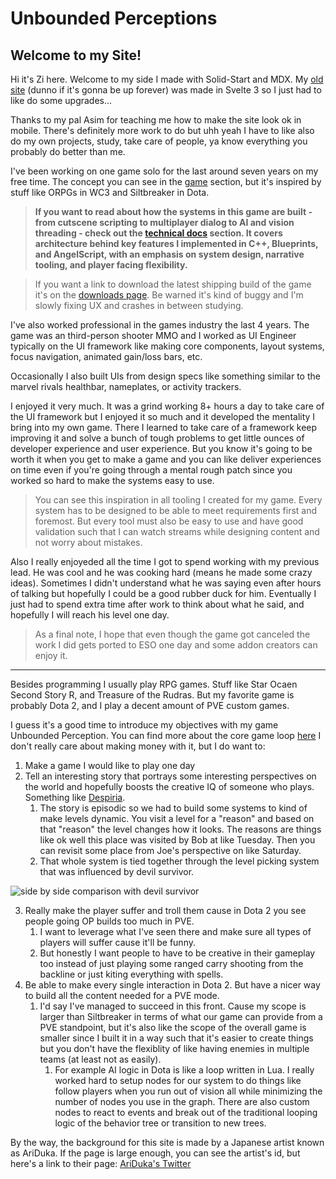 
<main class="m-2">

<div class="m-2 mdx-content">

# Unbounded Perceptions 
        
## Welcome to my Site!

<Main />

Hi it's Zi here. Welcome to my side I made with Solid-Start and MDX. My [old site](agitated-lalande-f97eb6.netlify.app/) (dunno if it's gonna be up forever) was made in Svelte 3 so I just had to like do some upgrades...

Thanks to my pal Asim for teaching me how to make the site look ok in mobile. There's definitely more work to do but uhh yeah I have to like also do my own projects, study, take care of people, ya know everything you probably do better than me.

I've been working on one game solo for the last around seven years on my free time. The concept you can see in the [game](/game) section, but it's inspired by stuff like ORPGs in WC3 and Siltbreaker in Dota.

>**If you want to read about how the systems in this game are built - from cutscene scripting to multiplayer dialog to AI and vision threading - check out the <A href="/technical docs">technical docs</A>  section. It covers architecture behind key features I implemented in C++, Blueprints, and AngelScript, with an emphasis on system design, narrative tooling, and player facing flexibility.**

>If you want a link to download the latest shipping build of the game it's on the  <A href="/downloads">downloads page</A>. Be warned it's kind of buggy and I'm slowly fixing UX and crashes in between studying.

I've also worked professional in the games industry the last 4 years. The game was an third-person shooter MMO and I worked as UI Engineer typically on the UI framework like making core components, layout systems, focus navigation, animated gain/loss bars, etc.

Occasionally I also built UIs from design specs like something similar to the marvel rivals healthbar, nameplates, or activity trackers.

I enjoyed it very much. It was a grind working 8+ hours a day to take care of the UI framework but I enjoyed it so much and it developed the mentality I bring into my own game. There I learned to take care of a framework keep improving it and solve a bunch of tough problems to get little ounces of developer experience and user experience. But you know it's going to be worth it when you get to make a game and you can like deliver experiences on time even if you're going through a mental rough patch since you worked so hard to make the systems easy to use.

>You can see this inspiration in all tooling I created for my game. Every system has to be designed to be able to meet requirements first and foremost. But every tool must also be easy to use and have good validation such that I can watch streams while designing content and not worry about mistakes.

Also I really enjoyeded all the time I got to spend working with my previous lead. He was cool and he was cooking hard (means he made some crazy ideas). Sometimes I didn't understand what he was saying even after hours of talking but hopefully I could be a good rubber duck for him. Eventually I just had to spend extra time after work to think about what he said, and hopefully I will reach his level one day.

>As a final note, I hope that even though the game got canceled the work I did gets ported to ESO one day and some addon creators can enjoy it.

---

Besides programming I usually play RPG games. Stuff like Star Ocaen Second Story R, and Treasure of the Rudras. But my favorite game is probably Dota 2, and I play a decent amount of PVE custom games.

I guess it's a good time to introduce my objectives with my game Unbounded Perception. You can find more about the core game loop [here](/game) I don't really care about making money with it, but I do want to:

1. Make a game I would like to play one day
2. Tell an interesting story that portrays some interesting perspectives on the world and hopefully boosts the creative IQ of someone who plays. Something like [Despiria](https://youtu.be/de-8Vz5Ng0A?si=nC69ojDE1z9fNgi-).
    1. The story is episodic so we had to build some systems to kind of make levels dynamic. You visit a level for a "reason" and based on that "reason" the level changes how it looks. The reasons are things like ok well this place was visited by Bob at like Tuesday. Then you can revisit some place from Joe's perspective on like Saturday.
    2. That whole system is tied together through the level picking system that was influenced by devil survivor.

<img src="images/sidebyside.png" alt="side by side comparison with devil survivor"/>

3. Really make the player suffer and troll them cause in Dota 2 you see people going OP builds too much in PVE. 
    1. I want to leverage what I've seen there and make sure all types of players will suffer cause it'll be funny.
    2. But honestly I want people to have to be creative in their gameplay too instead of just playing some ranged carry shooting from the backline or just kiting everything with spells.
4. Be able to make every single interaction in Dota 2. But have a nicer way to build all the content needed for a PVE mode.
    1. I'd say I've managed to succeed in this front. Cause my scope is larger than Siltbreaker in terms of what our game can provide from a PVE standpoint, but it's also like the scope of the overall game is smaller since I built it in a way such that it's easier to create things but you don't have the flexiblity of like having enemies in multiple teams (at least not as easily).
        1. For example AI logic in Dota is like a loop written in Lua. I really worked hard to setup nodes for our system to do things like follow players when you run out of vision all while minimizing the number of nodes you use in the graph. There are also custom nodes to react to events and break out of the traditional looping logic of the behavior tree or transition to new trees.

By the way, the background for this
site is made by a Japanese artist known as AriDuka. If the page is large
enough, you can see the artist's id, but here's a link to their page:
[AriDuka's Twitter](https://twitter.com/13033303?lang=en)

</div>

</main> 